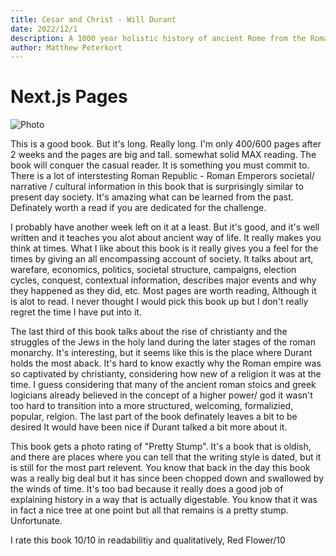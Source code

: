 ```yaml
---
title: Cesar and Christ - Will Durant
date: 2022/12/1
description: A 1000 year holistic history of ancient Rome from the Roman republic to the Fall of Rome
author: Matthew Peterkort
---
```


# Next.js Pages

<div>
<Image
src="/images/10.jpg"
alt="Photo"
width={700}
height={700}
priority
className="next-image"
/>

This is a good book. But it's long. Really long. I'm only 400/600 pages after 2 weeks and the pages are big and tall. somewhat solid MAX reading. The book will conquer the casual reader. It is something you must commit to. There is a lot of interstesting Roman Republic - Roman Emperors societal/ narrative / cultural information in this book that is surprisingly similar to present day society. It's amazing what can be learned from the past. Definately worth a read if you are dedicated for the challenge.

I probably have another week left on it at a least. But it's good, and it's well written and it teaches you alot about ancient way of life. It really makes you think at times. What I like about this book is it really gives you a feel for the times by giving an all encompassing account of society. It talks about art, warefare, economics, politics, societal structure, campaigns, election cycles, conquest, contextual information, describes major events and why they happened as they did, etc. Most pages are worth reading, Although it is alot to read. I never thought I would pick this book up but I don't really regret the time I have put into it.

The last third of this book talks about the rise of christianty and the struggles of the Jews in the holy land during the later stages of the roman monarchy. It's interesting, but it seems like this is the place where Durant holds the most aback. It's hard to know exactly why the Roman empire was so captivated by christianty, considering how new of a religion it was at the time. I guess considering that many of the ancient roman stoics and greek logicians already believed in the concept of a higher power/ god it wasn't too hard to transition into a more structured, welcoming, formalizied, popular, relgion. The last part of the book definately leaves a bit to be desired It would have been nice if Durant talked a bit more about it.

This book gets a photo rating of "Pretty Stump". It's a book that is oldish, and there are places where you can tell that the writing style is dated, but it is still for the most part relevent. You know that back in the day this book was a really big deal but it has since been chopped down and swallowed by the winds of time. It's too bad because it really does a good job of explaining history in a way that is actually digestable. You know that it was in fact a nice tree at one point but all that remains is a pretty stump. Unfortunate. 

I rate this book 10/10 in readabilitiy and qualitatively,  Red Flower/10
</div>